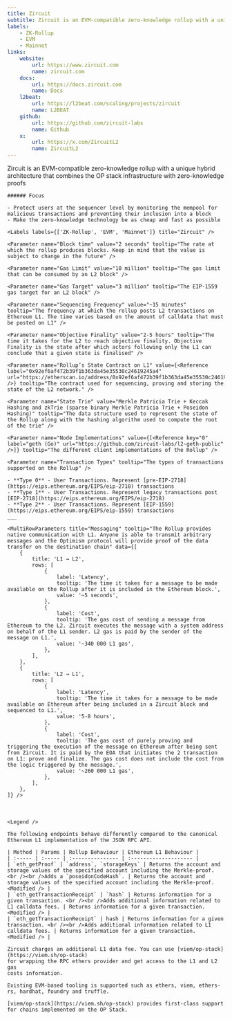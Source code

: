 ```yaml
---
title: Zircuit
subtitle: Zircuit is an EVM-compatible zero-knowledge rollup with a unique hybrid architecture that combines the OP stack infrastructure with zero-knowledge proofs
labels:
    - ZK-Rollup
    - EVM
    - Mainnet
links:
    website:
        url: https://www.zircuit.com
        name: zircuit.com
    docs:
        url: https://docs.zircuit.com
        name: Docs
    l2beat:
        url: https://l2beat.com/scaling/projects/zircuit
        name: L2BEAT
    github:
        url: https://github.com/zircuit-labs
        name: Github
    x:
        url: https://x.com/ZircuitL2
        name: ZircuitL2
---
```


<Section title="Overview">
   Zircuit is an EVM-compatible zero-knowledge rollup with a unique hybrid architecture that combines the OP stack infrastructure with zero-knowledge proofs

    ###### Focus

    - Protect users at the sequencer level by monitoring the mempool for malicious transactions and preventing their inclusion into a block
    - Make the zero-knowledge technology be as cheap and fast as possible 

    <Labels labels={['ZK-Rollup', 'EVM', 'Mainnet']} title="Zircuit" />

</Section>

<Section title="General">

    <Parameter name="Block time" value="2 seconds" tooltip="The rate at which the rollup produces blocks. Keep in mind that the value is subject to change in the future" />

    <Parameter name="Gas Limit" value="10 million" tooltip="The gas limit that can be consumed by an L2 block" />

    <Parameter name="Gas Target" value="3 million" tooltip="The EIP-1559 gas target for an L2 block" />

    <Parameter name="Sequencing Frequency" value="~15 minutes" tooltip="The frequency at which the rollup posts L2 transactions on Ethereum L1. The time varies based on the amount of calldata that must be posted on L1" />

    <Parameter name="Objective Finality" value="2-5 hours" tooltip="The time it takes for the L2 to reach objective finality. Objective Finality is the state after which actors following only the L1 can conclude that a given state is finalised" />

    <Parameter name="Rollup’s State Contract on L1" value={<Reference label="0x92ef6af472b39f1b363da45e35530c24619245a4" url="https://etherscan.io/address/0x92ef6af472b39f1b363da45e35530c24619245a4" />} tooltip="The contract used for sequencing, proving and storing the state of the L2 network." />

    <Parameter name="State Trie" value="Merkle Patricia Trie + Keccak Hashing and zkTrie (sparse binary Merkle Patricia Trie + Poseidon Hashing)" tooltip="The data structure used to represent the state of the Rollup along with the hashing algorithm used to compute the root of the trie" />

    <Parameter name="Node Implementations" value={[<Reference key="0" label="geth (Go)" url="https://github.com/zircuit-labs/l2-geth-public" />]} tooltip="The different client implementations of the Rollup" />

    <Parameter name="Transaction Types" tooltip="The types of transactions supported on the Rollup" />

    - **Type 0** - User Transactions. Represent [pre-EIP-2718](https://eips.ethereum.org/EIPS/eip-2718) transactions
    - **Type 1** - User Transactions. Represent legacy transactions post [EIP-2718](https://eips.ethereum.org/EIPS/eip-2718)
    - **Type 2** - User Transactions. Represent [EIP-1559](https://eips.ethereum.org/EIPS/eip-1559) transactions
    ___

    <MultiRowParameters title="Messaging" tooltip="The Rollup provides native communication with L1. Anyone is able to transmit arbitrary messages and the Optimism protocol will provide proof of the data transfer on the destination chain" data={[
        {
            title: 'L1 → L2',
            rows: [
                {
                    label: 'Latency',
                    tooltip: 'The time it takes for a message to be made available on the Rollup after it is included in the Ethereum block.',
                    value: '~5 seconds',
                },
                {
                    label: 'Cost',
                    tooltip: 'The gas cost of sending a message from Ethereum to the L2. Zircuit executes the message with a system address on behalf of the L1 sender. L2 gas is paid by the sender of the message on L1.',
                    value: '~340 000 L1 gas',
                },
            ],
        },
        {
            title: 'L2 → L1',
            rows: [
                {
                    label: 'Latency',
                    tooltip: 'The time it takes for a message to be made available on Ethereum after being included in a Zircuit block and sequenced to L1.',
                    value: '5-8 hours',
                },
                {
                    label: 'Cost',
                    tooltip: 'The gas cost of purely proving and triggering the execution of the message on Ethereum after being sent from Zircuit. It is paid by the EOA that initiates the 2 transaction on L1: prove and finalize. The gas cost does not include the cost from the logic triggered by the message.',
                    value: '~260 000 L1 gas',
                },
            ],
        },
    ]} />

</Section>

<Section title="OPCODEs">
    <Table data={opcodes} type="opcodes" />
</Section>

<Section title="Precompiled Contracts">
    <Table data={precompiles} type="precompiles" />
</Section>

<Section title="System Contracts">
    <Table data={system_contracts} type="system_contracts" />
</Section>

<Section title="RPC-API">

    <Legend />

    The following endpoints behave differently compared to the canonical Ethereum L1 implementation of the JSON RPC API.

    | Method | Params | Rollup Behaviour | Ethereum L1 Behaviour |
    | :----- | :----- | :--------------- | :-------------------- |
    | `eth_getProof` | `address`, `storageKeys` | Returns the account and storage values of the specified account including the Merkle-proof. <br /><br />Adds а `poseidonCodeHash`. | Returns the account and storage values of the specified account including the Merkle-proof. <Modified /> |
    | `eth_getTransactionReceipt` | `hash` | Returns information for a given transaction. <br /><br />Adds additional information related to L1 calldata fees. | Returns information for a given transaction. <Modified /> |
    | `eth_getTransactionReceipt` | hash | Returns information for a given transaction. <br /><br />Adds additional information related to L1 calldata fees. | Returns information for a given transaction. <Modified /> |

</Section>

<Section title="Transaction Fees">

    Zircuit charges an additional L1 data fee. You can use [viem/op-stack](https://viem.sh/op-stack)
    for wrapping the RPC ethers provider and get access to the L1 and L2 gas
    costs information.

</Section>

<Section title="Tools">

    Existing EVM-based tooling is supported such as ethers, viem, ethers-rs, hardhat, foundry and truffle.

    [viem/op-stack](https://viem.sh/op-stack) provides first-class support for chains implemented on the OP Stack.

</Section>

